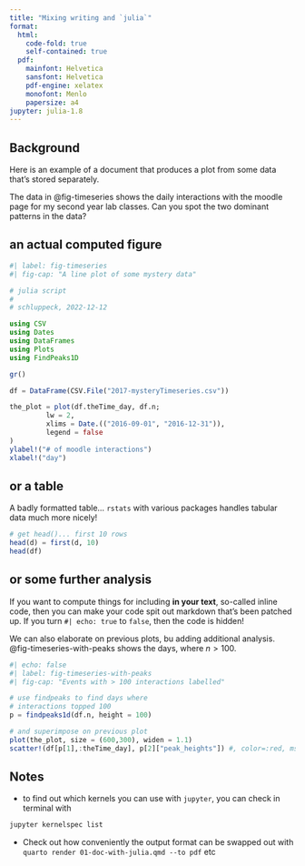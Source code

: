 ```yaml
---
title: "Mixing writing and `julia`"
format:
  html:
    code-fold: true
    self-contained: true
  pdf:
    mainfont: Helvetica
    sansfont: Helvetica
    pdf-engine: xelatex
    monofont: Menlo
    papersize: a4
jupyter: julia-1.8
---
```


## Background

Here is an example of a document that produces a plot from some data that's stored separately.

The data in @fig-timeseries shows the daily interactions with the moodle page for my second year lab classes. Can you spot the two dominant patterns in the data?

## an actual computed figure

```julia
#| label: fig-timeseries
#| fig-cap: "A line plot of some mystery data"

# julia script
#
# schluppeck, 2022-12-12

using CSV
using Dates
using DataFrames
using Plots
using FindPeaks1D

gr()

df = DataFrame(CSV.File("2017-mysteryTimeseries.csv"))

the_plot = plot(df.theTime_day, df.n;
         lw = 2, 
         xlims = Date.(("2016-09-01", "2016-12-31")),
         legend = false
)
ylabel!("# of moodle interactions")
xlabel!("day")

```

## or a table

A badly formatted table... `rstats` with various packages handles tabular data much more nicely!

```julia
# get head()... first 10 rows
head(d) = first(d, 10)
head(df)
```

## or some further analysis

If you want to compute things for including **in your text**, so-called inline code, then you can make your code spit out markdown that's been patched up. If you turn `#| echo: true` to `false`, then the code is hidden!

We can also elaborate on previous plots, bu adding additional analysis. @fig-timeseries-with-peaks shows the days, where $n>100$.

```julia
#| echo: false
#| label: fig-timeseries-with-peaks
#| fig-cap: "Events with > 100 interactions labelled"

# use findpeaks to find days where 
# interactions topped 100
p = findpeaks1d(df.n, height = 100)

# and superimpose on previous plot
plot(the_plot, size = (600,300), widen = 1.1)
scatter!(df[p[1],:theTime_day], p[2]["peak_heights"]) #, color=:red, ms=12)
```


## Notes 

- to find out which kernels you can use with `jupyter`, you can check in terminal with
```bash
jupyter kernelspec list
```

- Check out how conveniently the output format can be swapped out with `quarto render 01-doc-with-julia.qmd --to pdf` etc